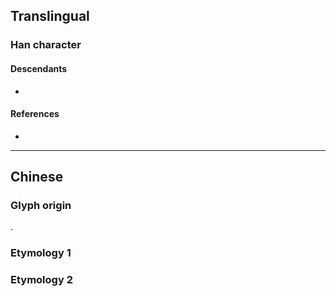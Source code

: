 {{character info}}
==Translingual==

===Han character===
{{Han char|rn=66|rad=攴|as=05|sn=9|four=|canj=NHOK|ids=⿰矛攵}}

====Descendants====
* {{l|mul|[[㮘]], [[務]], [[婺]], [[嵍]], [[㡔]], [[楘]], [[瞀]], [[𦎦]], [[蝥]], [[𨡭]], [[鍪]], [[鞪]], [[鶩]], [[騖]], [[䓮]], [[霚]], [[𩭾]]}}

====References====
* {{Han ref|kx=0469.240|dkj=13160|dj=0820.040|hdz=21455.120|uh=6544|ud=25924}}

----

==Chinese==
{{zh-forms}}

===Glyph origin===
{{Han etym}}
{{Han compound|矛|攴|alt2=攵|ls=psc}}.

===Etymology 1===
{{zh-see|務|v}}

===Etymology 2===
{{zh-see|劺|v}}